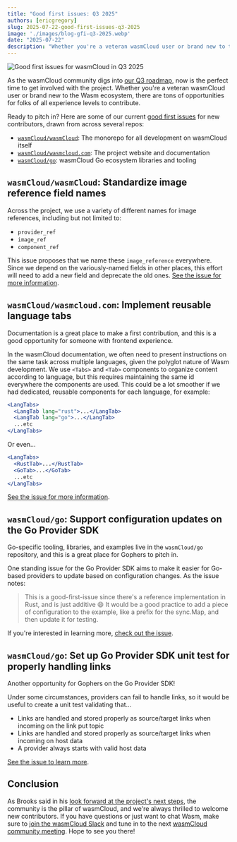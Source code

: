 ```yaml
---
title: "Good first issues: Q3 2025"
authors: [ericgregory]
slug: 2025-07-22-good-first-issues-q3-2025
image: './images/blog-gfi-q3-2025.webp'
date: "2025-07-22"
description: "Whether you're a veteran wasmCloud user or brand new to the Wasm ecosystem, there are tons of opportunities for folks of all experience levels to contribute."
---
```


![Good first issues for wasmCloud in Q3 2025](./images/blog-gfi-q3-2025.webp)

As the wasmCloud community digs into [our Q3 roadmap](/blog/2025-07-15-q3-2025-roadmap-recap/index.md), now is the perfect time to get involved with the project. Whether you're a veteran wasmCloud user or brand new to the Wasm ecosystem, there are tons of opportunities for folks of all experience levels to contribute. 

Ready to pitch in? Here are some of our current [good first issues](https://github.com/wasmCloud/wasmCloud/issues?q=state%3Aopen%20label%3A%22good%20first%20issue%22) for new contributors, drawn from across several repos:

* [`wasmCloud/wasmCloud`](https://github.com/wasmCloud/wasmCloud): The monorepo for all development on wasmCloud itself
* [`wasmCloud/wasmcloud.com`](https://github.com/wasmCloud/wasmcloud.com): The project website and documentation
* [`wasmCloud/go`](https://github.com/wasmCloud/go): wasmCloud Go ecosystem libraries and tooling

## `wasmCloud/wasmCloud`: Standardize image reference field names

Across the project, we use a variety of different names for image references, including but not limited to: 

* `provider_ref` 
* `image_ref` 
* `component_ref`

This issue proposes that we name these `image_reference` everywhere. Since we depend on the variously-named fields in other places, this effort will need to add a new field and deprecate the old ones. [See the issue for more information](https://github.com/wasmCloud/wasmCloud/issues/3909). 

## `wasmCloud/wasmcloud.com`: Implement reusable language tabs

Documentation is a great place to make a first contribution, and this is a good opportunity for someone with frontend experience.

In the wasmCloud documentation, we often need to present instructions on the same task across multiple languages, given the polyglot nature of Wasm development. We use `<Tabs>` and `<Tab>` components to organize content according to language, but this requires maintaining the same id everywhere the components are used. This could be a lot smoother if we had dedicated, reusable components for each language, for example:

```jsx
<LangTabs>
  <LangTab lang="rust">...</LangTab>
  <LangTab lang="go">...</LangTab>
  ...etc
</LangTabs>
```

Or even...

```jsx
<LangTabs>
  <RustTab>...</RustTab>
  <GoTab>...</GoTab>
  ...etc
</LangTabs>
```

[See the issue for more information](https://github.com/wasmCloud/wasmcloud.com/issues/254).

## `wasmCloud/go`: Support configuration updates on the Go Provider SDK

Go-specific tooling, libraries, and examples live in the `wasmCloud/go` repository, and this is a great place for Gophers to pitch in. 

One standing issue for the Go Provider SDK aims to make it easier for Go-based providers to update based on configuration changes. As the issue notes:

> This is a good-first-issue since there's a reference implementation in Rust, and is just additive 😄 It would be a good practice to add a piece of configuration to the example, like a prefix for the sync.Map, and then update it for testing.

If you're interested in learning more, [check out the issue](https://github.com/wasmCloud/go/issues/126).

## `wasmCloud/go`: Set up Go Provider SDK unit test for properly handling links

Another opportunity for Gophers on the Go Provider SDK!

Under some circumstances, providers can fail to handle links, so it would be useful to create a unit test validating that...

* Links are handled and stored properly as source/target links when incoming on the link put topic
* Links are handled and stored properly as source/target links when incoming on host data
* A provider always starts with valid host data

[See the issue to learn more](https://github.com/wasmCloud/go/issues/125).

## Conclusion

As Brooks said in his [look forward at the project's next steps](/blog/2025-07-01-charting-the-next-steps-for-wasmcloud/index.mdx), the community is the pillar of wasmCloud, and we're always thrilled to welcome new contributors. If you have questions or just want to chat Wasm, make sure to [join the wasmCloud Slack](https://slack.wasmcloud.com/) and tune in to the next [wasmCloud community meeting](/community/). Hope to see you there!